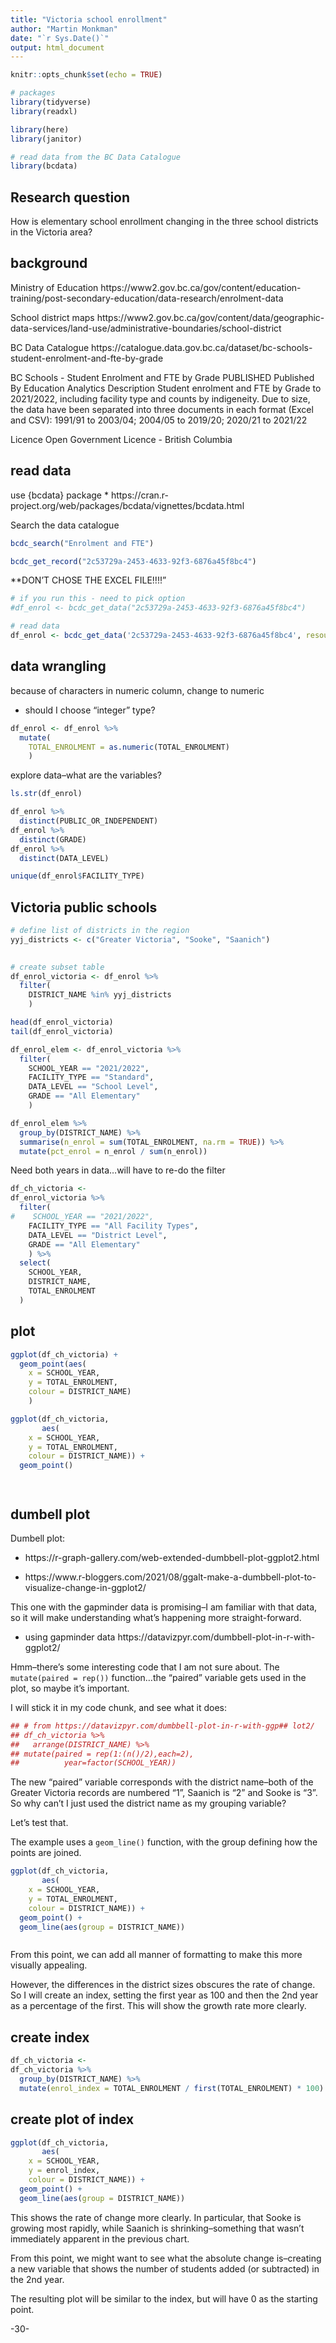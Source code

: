 ```yaml
---
title: "Victoria school enrollment"
author: "Martin Monkman"
date: "`r Sys.Date()`"
output: html_document
---
```


```r
knitr::opts_chunk$set(echo = TRUE)

# packages
library(tidyverse)
library(readxl)

library(here)
library(janitor)

# read data from the BC Data Catalogue
library(bcdata)


```

## Research question

How is elementary school enrollment changing in the three school districts in the Victoria area?


## background

Ministry of Education
https://www2.gov.bc.ca/gov/content/education-training/post-secondary-education/data-research/enrolment-data

School district maps
https://www2.gov.bc.ca/gov/content/data/geographic-data-services/land-use/administrative-boundaries/school-district


BC Data Catalogue
https://catalogue.data.gov.bc.ca/dataset/bc-schools-student-enrolment-and-fte-by-grade

BC Schools - Student Enrolment and FTE by Grade 
PUBLISHED
Published By
Education Analytics
Description
Student enrolment and FTE by Grade to 2021/2022, including facility type and counts by indigeneity. Due to size, the data have been separated into three documents in each format (Excel and CSV): 1991/91 to 2003/04; 2004/05 to 2019/20; 2020/21 to 2021/22

Licence
Open Government Licence - British Columbia



## read data

use {bcdata} package
* https://cran.r-project.org/web/packages/bcdata/vignettes/bcdata.html

Search the data catalogue

```r
bcdc_search("Enrolment and FTE")
```
```r
bcdc_get_record("2c53729a-2453-4633-92f3-6876a45f8bc4")
```

**DON'T CHOSE THE EXCEL FILE!!!!"

```r
# if you run this - need to pick option 
#df_enrol <- bcdc_get_data("2c53729a-2453-4633-92f3-6876a45f8bc4")

# read data
df_enrol <- bcdc_get_data('2c53729a-2453-4633-92f3-6876a45f8bc4', resource = 'e2debe69-0d03-492f-b2dc-656fbe01cd38')
```

## data wrangling

because of characters in numeric column, change to numeric

* should I choose "integer" type?

```r

df_enrol <- df_enrol %>% 
  mutate(
    TOTAL_ENROLMENT = as.numeric(TOTAL_ENROLMENT)
    )

```

explore data--what are the variables?


```r
ls.str(df_enrol)

df_enrol %>% 
  distinct(PUBLIC_OR_INDEPENDENT)
df_enrol %>% 
  distinct(GRADE)
df_enrol %>% 
  distinct(DATA_LEVEL)

unique(df_enrol$FACILITY_TYPE)

```


## Victoria public schools

```r
# define list of districts in the region
yyj_districts <- c("Greater Victoria", "Sooke", "Saanich")
  
```

```r
# create subset table
df_enrol_victoria <- df_enrol %>% 
  filter(
    DISTRICT_NAME %in% yyj_districts
    )

head(df_enrol_victoria)
tail(df_enrol_victoria)

```

```r

df_enrol_elem <- df_enrol_victoria %>%
  filter(
    SCHOOL_YEAR == "2021/2022",
    FACILITY_TYPE == "Standard",
    DATA_LEVEL == "School Level",
    GRADE == "All Elementary"
    )

df_enrol_elem %>%
  group_by(DISTRICT_NAME) %>%
  summarise(n_enrol = sum(TOTAL_ENROLMENT, na.rm = TRUE)) %>%
  mutate(pct_enrol = n_enrol / sum(n_enrol))

```


Need both years in data...will have to re-do the filter

```r
df_ch_victoria <-
df_enrol_victoria %>%
  filter(
#    SCHOOL_YEAR == "2021/2022",
    FACILITY_TYPE == "All Facility Types",
    DATA_LEVEL == "District Level",
    GRADE == "All Elementary"
    ) %>% 
  select(
    SCHOOL_YEAR,
    DISTRICT_NAME,
    TOTAL_ENROLMENT
  )

```

## plot


```r

ggplot(df_ch_victoria) +
  geom_point(aes(
    x = SCHOOL_YEAR, 
    y = TOTAL_ENROLMENT, 
    colour = DISTRICT_NAME)
    )

ggplot(df_ch_victoria, 
       aes(
    x = SCHOOL_YEAR, 
    y = TOTAL_ENROLMENT, 
    colour = DISTRICT_NAME)) +
  geom_point()




```

## dumbell plot

Dumbell plot:

* https://r-graph-gallery.com/web-extended-dumbbell-plot-ggplot2.html

* https://www.r-bloggers.com/2021/08/ggalt-make-a-dumbbell-plot-to-visualize-change-in-ggplot2/


This one with the gapminder data is promising--I am familiar with that data, so it will make understanding what's happening more straight-forward.

* using gapminder data https://datavizpyr.com/dumbbell-plot-in-r-with-ggplot2/

Hmm--there's some interesting code that I am not sure about. The `mutate(paired = rep())` function...the "paired" variable gets used in the plot, so maybe it's important.

I will stick it in my code chunk, and see what it does:

```r
## # from https://datavizpyr.com/dumbbell-plot-in-r-with-ggp## lot2/
## df_ch_victoria %>% 
##   arrange(DISTRICT_NAME) %>% 
## mutate(paired = rep(1:(n()/2),each=2),
##          year=factor(SCHOOL_YEAR))

```

The new "paired" variable corresponds with the district name--both of the Greater Victoria records are numbered "1", Saanich is "2" and Sooke is "3". So why can't I just used the district name as my grouping variable?

Let's test that.

The example uses a `geom_line()` function, with the group defining how the points are joined.

```r

ggplot(df_ch_victoria, 
       aes(
    x = SCHOOL_YEAR, 
    y = TOTAL_ENROLMENT, 
    colour = DISTRICT_NAME)) +
  geom_point() +
  geom_line(aes(group = DISTRICT_NAME))



```

From this point, we can add all manner of formatting to make this more visually appealing.

However, the differences in the district sizes obscures the rate of change. So I will create an index, setting the first year as 100 and then the 2nd year as a percentage of the first. This will show the growth rate more clearly.

## create index

```r
df_ch_victoria <-
df_ch_victoria %>% 
  group_by(DISTRICT_NAME) %>% 
  mutate(enrol_index = TOTAL_ENROLMENT / first(TOTAL_ENROLMENT) * 100)
```

## create plot of index

```r
ggplot(df_ch_victoria, 
       aes(
    x = SCHOOL_YEAR, 
    y = enrol_index, 
    colour = DISTRICT_NAME)) +
  geom_point() +
  geom_line(aes(group = DISTRICT_NAME))

```

This shows the rate of change more clearly. In particular, that Sooke is growing most rapidly, while Saanich is shrinking--something that wasn't immediately apparent in the previous chart.

From this point, we might want to see what the absolute change is--creating a new variable that shows the number of students added (or subtracted) in the 2nd year.

The resulting plot will be similar to the index, but will have 0 as the starting point.

-30-